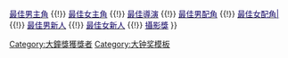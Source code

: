 {{Navbox
|name    = 大鐘獎最佳女主角
|title   = [[大鐘獎|<span style="color: #06426d ">大鐘獎</span>]]最佳女主角
|bodyclass = hlist
|titlestyle = background: #b26b86; color:#06426d;
|groupstyle = background: #b26b86; color:#06426d;

|group1 = 1960年代
|list1 = 
* 1962 [[崔銀姬]]
* 1963 {{link-ko|都琴峰|도금봉}}
* 1964 {{link-ko|黃貞順|황정순}}
* 1965 [[崔銀姬]]
* 1966 [[崔銀姬]]
* 1967 {{link-ko|文貞淑|문정숙}}
* 1968 [[文姬]]
* 1969 空缺
|group2 = 1970年代
|list2 = 
* 1970 空缺
* 1971 [[尹靜姬]]
* 1972 {{link-ko|高銀兒|고은아 (1946년)}}
* 1973 {{link-ko|尹妍景|윤연경}}
* 1974 {{link-ko|金芝美|김지미}}
* 1975 {{link-ko|金芝美|김지미}}
* 1976 {{link-ko|崔敏姬 (1952年)|최민희 (1952년)|崔敏姬}}
* 1977 [[尹美羅]]
* 1978 {{link-ko|高銀兒|고은아 (1946년)}}
* 1979 [[俞知仁]]

|group3 = 1980年代
|list3 =
* 1980 {{link-ko|丁允姬|정윤희 (1954년)}}
* 1981 {{link-ko|丁允姬|정윤희 (1954년)}}
* 1982 [[金甫娟]]
* 1983 [[張美姬]]
* 1984 [[李美淑]]
* 1985 {{link-ko|金芝美|김지미}}
* 1986 [[崔明吉 (藝人)|崔明吉]]
* 1987 [[姜受延]]
* 1988 停辦
* 1989 [[姜受延]]

|group4 = 1990年代
|list4 = 
* 1990 [[姜受延]]
* 1991 [[元美京]]
* 1992 [[張美姬]]
* 1993 [[沈惠珍]]
* 1994 [[尹靜姬]]
* 1995 [[崔真實]]
* 1996 [[沈惠珍]]
* 1997 [[沈惠珍]]
* 1998 停辦
* 1999 [[沈銀河]]

|group5 = 2000年代
|list5 = 
* 2000 [[全道嬿]]
* 2001 [[高素榮]]
* 2002 [[全智賢]]
* 2003 [[李美妍]]
* 2004 [[文素利]]
* 2005 [[金憓秀]]
* 2006 [[全道嬿]]
* 2007 [[金亞中]]
* 2008 [[金侖珍]]
* 2009 [[秀愛]]

|group6 = 2010年代
|list6 = 
* 2010 [[尹靜姬]]
* 2011 [[金荷娜]]
* 2012 [[趙敏修]]
* 2013 [[嚴正化]]
* 2014 [[孫藝真]]
* 2015 [[全智賢]]
* 2016 [[孫藝真]]
* 2017 [[崔嬉序]]
* 2018 [[羅文姬]]
* 2019 停辦

|group7 = 2020年代
|list7 = 
* 2020 [[鄭有美]]

|belowstyle = background: #b26b86
|below =  <span style="font-size:smaller;">[[Template:大鐘獎最佳電影|<span style="color:#100363">最佳電影</span>]] {{!}} [[Template:大鐘獎最佳男主角|<span style="color:#100363">最佳男主角</span>]] {{!}} [[Template:大鐘獎最佳女主角|<span style="color:#100363">最佳女主角</span>]] {{!}} [[Template:大鐘獎最佳導演|<span style="color:#100363">最佳導演</span>]] {{!}} [[Template:大鐘獎最佳男配角|<span style="color:#100363">最佳男配角</span>]] {{!}} [[Template:大鐘獎最佳女配角|<span style="color:#100363">最佳女配角|</span>]] {{!}} [[Template:大鐘獎最佳男新人|<span style="color:#100363">最佳男新人</span>]] {{!}} [[Template:大鐘獎最佳女新人|<span style="color:#100363">最佳女新人</span>]] {{!}} [[Template:大鐘獎攝影獎|<span style="color:#100363">攝影獎</span>]]</span>
}}<includeonly>[[Category:大鐘獎獲獎者]]</includeonly><noinclude>
[[Category:大钟奖模板]]
</noinclude>